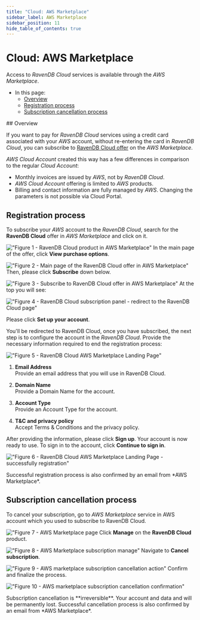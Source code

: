 ```yaml
---
title: "Cloud: AWS Marketplace"
sidebar_label: AWS Marketplace
sidebar_position: 11
hide_table_of_contents: true
---
```



# Cloud: AWS Marketplace
<Admonition type="note" title="Note">

Access to *RavenDB Cloud* services is available through the *AWS Marketplace*.

* In this page:
    * [Overview](../cloud/cloud-aws-marketplace.mdx#overview)
    * [Registration process](../cloud/cloud-aws-marketplace.mdx#registration-process)
    * [Subscription cancellation process](../cloud/cloud-aws-marketplace.mdx#subscription-cancellation-process)

</Admonition>
## Overview

If you want to pay for *RavenDB Cloud* services using a credit card associated with your *AWS* account, without re-entering the card in *RavenDB Cloud*, you can subscribe to [RavenDB Cloud offer](https://aws.amazon.com/marketplace/pp/prodview-uxgjhwlrvpfpm) on the *AWS Marketplace*.

*AWS Cloud Account* created this way has a few differences in comparison to the regular *Cloud Account*:

- Monthly invoices are issued by *AWS*, not by *RavenDB Cloud*.
- *AWS Cloud Account* offering is limited to *AWS* products.
- Billing and contact information are fully managed by *AWS*. Changing the parameters is not possible via Cloud Portal.


## Registration process

To subscribe your *AWS* account to the *RavenDB Cloud*, search for the **RavenDB Cloud** offer in *AWS Marketplace* and click on it.

!["Figure 1 - RavenDB Cloud product in AWS Marketplace"](./assets/aws-marketplace-cloud-ravendb-offer.png)
In the main page of the offer, click **View purchase options**.

!["Figure 2 - Main page of the RavenDB Cloud offer in AWS Marketplace"](./assets/aws-marketplace-cloud-ravendb-offer-overview.png)
Then, please click **Subscribe** down below.

!["Figure 3 - Subscribe to RavenDB Cloud offer in AWS Marketplace"](./assets/aws-marketplace-cloud-ravendb-subscribe.png)
At the top you will see:

!["Figure 4 - RavenDB Cloud subscription panel - redirect to the RavenDB Cloud page"](./assets/aws-marketplace-cloud-ravendb-offer-almost-done-configuration.png)

Please click **Set up your account**.

You'll be redirected to RavenDB Cloud, once you have subscribed, the next step is to configure the account in the *RavenDB Cloud*.
Provide the necessary information required to end the registration process:

!["Figure 5 - RavenDB Cloud AWS Marketplace Landing Page"](./assets/cloud-ravendb-aws-marketplace-landing-page.png)

1. **Email Address**  
   Provide an email address that you will use in RavenDB Cloud.

2. **Domain Name**  
   Provide a Domain Name for the account.    

3. **Account Type**  
    Provide an Account Type for the account.

4. **T&C and privacy policy**  
    Accept Terms & Conditions and the privacy policy.

After providing the information, please click **Sign up**.
Your account is now ready to use. To sign in to the account, click **Continue to sign in**.

!["Figure 6 - RavenDB Cloud AWS Marketplace Landing Page - successfully registration"](./assets/cloud-ravendb-aws-marketplace-landing-page-thank-you.png)

<Admonition type="info" title="Info">
Successful registration process is also confirmed by an email from *AWS Marketplace*.
</Admonition>


## Subscription cancellation process

To cancel your subscription, go to *AWS Marketplace* service in AWS account which you used to subscribe to RavenDB Cloud.

!["Figure 7 - AWS Marketplace page](./assets/aws-marketplace-cloud-ravendb-marketplace-service.png)
Click **Manage** on the **RavenDB Cloud** product.

!["Figure 8 - AWS Marketplace subscription manage"](./assets/aws-marketplace-cloud-ravendb-marketplace-manage-subscriptions.png)
Navigate to  **Cancel subscription**.

!["Figure 9 - AWS marketplace subscription cancellation action"](./assets/aws-marketplace-cloud-ravendb-marketplace-manage-product.png)
Confirm and finalize the process.

!["Figure 10 - AWS marketplace subscription cancellation confirmation"](./assets/aws-marketplace-cloud-ravendb-marketplace-confirm-cancel.png)

<Admonition type="danger" title="Danger">
Subscription cancellation is **irreversible**. Your account and data and will be permanently lost.  
</Admonition>

<Admonition type="info" title="Info">
Successful cancellation process is also confirmed by an email from *AWS Marketplace*.
</Admonition>



